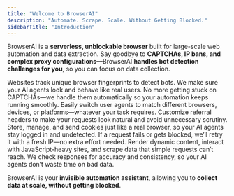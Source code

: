 ```yaml
---
title: "Welcome to BrowserAI"
description: "Automate. Scrape. Scale. Without Getting Blocked."
sidebarTitle: "Introduction"
---
```


BrowserAI is a **serverless, unblockable browser** built for large-scale web automation and data extraction. Say goodbye to **CAPTCHAs, IP bans, and complex proxy configurations**—BrowserAI **handles bot detection challenges for you**, so you can focus on data collection.

<CardGroup cols="2">
  <Card title="Browser Fingerprinting" icon="fingerprint" iconType="light">
    Websites track unique browser fingerprints to detect bots. We make sure your AI agents look and behave like real users.
  </Card>
  <Card title="CAPTCHA Solving" icon="square-check" iconType="light">
    No more getting stuck on CAPTCHAs—we handle them automatically so your automation keeps running smoothly.
  </Card>
  <Card title="User Agent Management" icon="id-card-clip" iconType="light">
    Easily switch user agents to match different browsers, devices, or platforms—whatever your task requires.
  </Card>
  <Card title="Custom Referral Headers" icon="arrow-progress" iconType="light">
    Customize referral headers to make your requests look natural and avoid unnecessary scrutiny.
  </Card>
  <Card title="Cookie Handling" icon="cookie-bite" iconType="light">
    Store, manage, and send cookies just like a real browser, so your AI agents stay logged in and undetected.
  </Card>
  <Card title="Automatic Retries & IP Rotation" icon="globe-stand" iconType="light">
    If a request fails or gets blocked, we’ll retry it with a fresh IP—no extra effort needed.
  </Card>
  <Card title="JavaScript Rendering" icon="code" iconType="light">
    Render dynamic content, interact with JavaScript-heavy sites, and scrape data that simple requests can’t reach.
  </Card>
  <Card title="Data Integrity Validations" icon="file-shield" iconType="light">
    We check responses for accuracy and consistency, so your AI agents don’t waste time on bad data.
  </Card>
</CardGroup>

BrowserAI is your **invisible automation assistant**, allowing you to **collect data at scale, without getting blocked**.